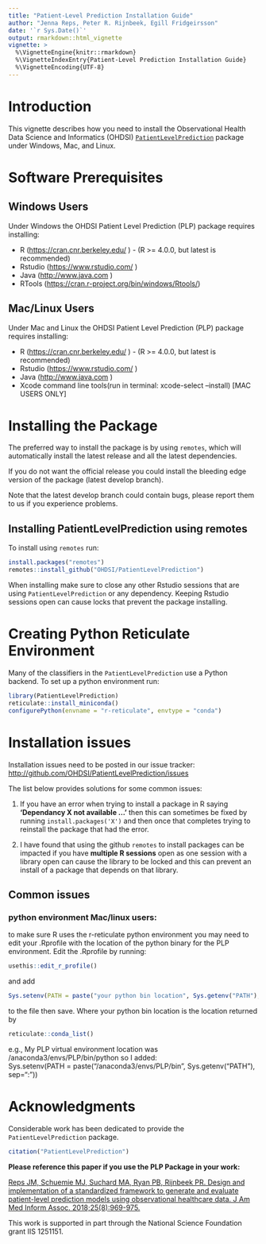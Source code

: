 ```yaml
---
title: "Patient-Level Prediction Installation Guide"
author: "Jenna Reps, Peter R. Rijnbeek, Egill Fridgeirsson"
date: '`r Sys.Date()`'
output: rmarkdown::html_vignette
vignette: >
  %\VignetteEngine{knitr::rmarkdown}
  %\VignetteIndexEntry{Patient-Level Prediction Installation Guide}
  %\VignetteEncoding{UTF-8}
---
```


# Introduction

This vignette describes how you need to install the Observational Health Data Science and Informatics (OHDSI) [`PatientLevelPrediction`](http://github.com/OHDSI/PatientLevelPrediction) package under Windows, Mac, and Linux.

# Software Prerequisites

## Windows Users

Under Windows the OHDSI Patient Level Prediction (PLP) package requires installing:

-   R (<https://cran.cnr.berkeley.edu/> ) - (R \>= 4.0.0, but latest is recommended)
-   Rstudio (<https://www.rstudio.com/> )
-   Java (<http://www.java.com> )
-   RTools (<https://cran.r-project.org/bin/windows/Rtools/>)

## Mac/Linux Users

Under Mac and Linux the OHDSI Patient Level Prediction (PLP) package requires installing:

-   R (<https://cran.cnr.berkeley.edu/> ) - (R \>= 4.0.0, but latest is recommended)
-   Rstudio (<https://www.rstudio.com/> )
-   Java (<http://www.java.com> )
-   Xcode command line tools(run in terminal: xcode-select --install) [MAC USERS ONLY]

# Installing the Package

The preferred way to install the package is by using `remotes`, which will automatically install the latest release and all the latest dependencies.

If you do not want the official release you could install the bleeding edge version of the package (latest develop branch).

Note that the latest develop branch could contain bugs, please report them to us if you experience problems.

## Installing PatientLevelPrediction using remotes

To install using `remotes` run:

```r
install.packages("remotes")
remotes::install_github("OHDSI/PatientLevelPrediction")
```

When installing make sure to close any other Rstudio sessions that are using `PatientLevelPrediction` or any dependency. Keeping Rstudio sessions open can cause locks that prevent the package installing.

# Creating Python Reticulate Environment

Many of the classifiers in the `PatientLevelPrediction` use a Python backend. To set up a python environment run:

```r
library(PatientLevelPrediction)
reticulate::install_miniconda()
configurePython(envname = "r-reticulate", envtype = "conda")
```

# Installation issues

Installation issues need to be posted in our issue tracker: <http://github.com/OHDSI/PatientLevelPrediction/issues>

The list below provides solutions for some common issues:

1.  If you have an error when trying to install a package in R saying **'Dependancy X not available ...'** then this can sometimes be fixed by running `install.packages('X')` and then once that completes trying to reinstall the package that had the error.

2.  I have found that using the github `remotes` to install packages can be impacted if you have **multiple R sessions** open as one session with a library open can cause the library to be locked and this can prevent an install of a package that depends on that library.

## Common issues

### python environment Mac/linux users:

to make sure R uses the r-reticulate python environment you may need to edit your .Rprofile with the location of the python binary for the PLP environment. Edit the .Rprofile by running:

```r
usethis::edit_r_profile()
```

and add

```r
Sys.setenv(PATH = paste("your python bin location", Sys.getenv("PATH"), sep = ":"))
```

to the file then save. Where your python bin location is the location returned by

```r
reticulate::conda_list()
```

e.g., My PLP virtual environment location was /anaconda3/envs/PLP/bin/python so I added:\
Sys.setenv(PATH = paste("/anaconda3/envs/PLP/bin", Sys.getenv("PATH"), sep=":"))

# Acknowledgments

Considerable work has been dedicated to provide the `PatientLevelPrediction` package.

```r
citation("PatientLevelPrediction")
```

**Please reference this paper if you use the PLP Package in your work:**

[Reps JM, Schuemie MJ, Suchard MA, Ryan PB, Rijnbeek PR. Design and implementation of a standardized framework to generate and evaluate patient-level prediction models using observational healthcare data. J Am Med Inform Assoc. 2018;25(8):969-975.](http://dx.doi.org/10.1093/jamia/ocy032)

This work is supported in part through the National Science Foundation grant IIS 1251151.
